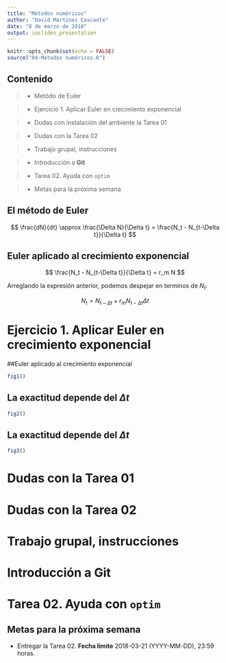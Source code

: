```yaml
---
title: "Métodos numéricos"
author: "David Martínez Cascante"
date: "8 de marzo de 2018"
output: ioslides_presentation
---
```


```r
knitr::opts_chunk$set(echo = FALSE)
source("04-Metodos numéricos.R")

```

## Contenido

> -  Metódo de Euler 

> -  Ejercicio 1. Aplicar Euler en crecimiento exponencial

> -  Dudas con instalación del ambiente la Tarea 01

> -  Dudas con la Tarea 02

> -  Trabajo grupal, instrucciones

> -  Introducción a **Git**

> -  Tarea 02. Ayuda con `optim`

> -  Metas para la próxima semana

## El método de Euler


$$
\frac{dN}{dt} \approx \frac{\Delta N}{\Delta t} = \frac{N_t - N_{t-\Delta t}}{\Delta t}
$$



## Euler aplicado al crecimiento exponencial

$$
\frac{N_t - N_{t-\Delta t}}{\Delta t} = r_m N
$$

Arreglando la expresión anterior, podemos despejar en terminos de $N_t$:

$$
N_t= N_{t-\Delta t} + r_m N_{t-\Delta t} \Delta t
$$

#  Ejercicio 1. Aplicar Euler en crecimiento exponencial


##Euler aplicado al crecimiento exponencial

```r
fig1()
```


## La exactitud depende del $\Delta t$

```r
fig2()
```

## La exactitud depende del $\Delta t$

```r
fig3()
```


#  Dudas con la Tarea 01

#  Dudas con la Tarea 02

#  Trabajo grupal, instrucciones

#  Introducción a **Git**

#  Tarea 02. Ayuda con `optim`


## Metas para la próxima semana


- Entregar la Tarea 02. **Fecha límite** 2018-03-21 (YYYY-MM-DD), 23:59 horas.

